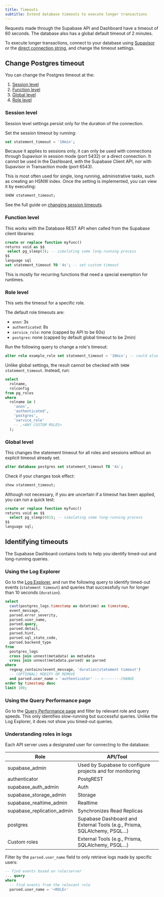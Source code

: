 ```yaml
---
title: Timeouts
subtitle: Extend database timeouts to execute longer transactions
---
```


Requests made through the Supabase API and Dashboard have a timeout of 60 seconds. The database also has a global default timeout of 2 minutes.

To execute longer transactions, connect to your database using [Supavisor](/docs/guides/database/connecting-to-postgres#connection-pooler) or the [direct connection string](/docs/guides/database/connecting-to-postgres#direct-connections), and change the timeout settings.

## Change Postgres timeout

You can change the Postgres timeout at the:

1.  [Session level](#session-level)
1.  [Function level](#function-level)
1.  [Global level](#global-level)
1.  [Role level](#role-level)

### Session level

Session level settings persist only for the duration of the connection.

Set the session timeout by running:

```sql
set statement_timeout = '10min';
```

Because it applies to sessions only, it can only be used with connections through Supavisor in session mode (port 5432) or a direct connection. It cannot be used in the Dashboard, with the Supabase Client API, nor with Supavisor in Transaction mode (port 6543).

This is most often used for single, long running, administrative tasks, such as creating an HSNW index. Once the setting is implemented, you can view it by executing:

```sql
SHOW statement_timeout;
```

See the full guide on [changing session timeouts](https://github.com/orgs/supabase/discussions/21133).

### Function level

This works with the Database REST API when called from the Supabase client libraries:

```sql
create or replace function myfunc()
returns void as $$
 select pg_sleep(3); -- simulating some long-running process
$$
language sql
set statement_timeout TO '4s'; -- set custom timeout
```

This is mostly for recurring functions that need a special exemption for runtimes.

### Role level

This sets the timeout for a specific role.

The default role timeouts are:

- `anon`: 3s
- `authenticated`: 8s
- `service_role`: none (capped by API to be 60s)
- `postgres`: none (capped by default global timeout to be 2min)

Run the following query to change a role's timeout:

```sql
alter role example_role set statement_timeout = '10min'; -- could also use seconds '10s'
```

Unlike global settings, the result cannot be checked with `SHOW statement_timeout`. Instead, run:

```sql
select
  rolname,
  rolconfig
from pg_roles
where
  rolname in (
    'anon',
    'authenticated',
    'postgres',
    'service_role'
    -- ,<ANY CUSTOM ROLES>
  );
```

### Global level

This changes the statement timeout for all roles and sessions without an explicit timeout already set.

```sql
alter database postgres set statement_timeout TO '4s';
```

Check if your changes took effect:

```sql
show statement_timeout;
```

Although not necessary, if you are uncertain if a timeout has been applied, you can run a quick test:

```sql
create or replace function myfunc()
returns void as $$
  select pg_sleep(601); -- simulating some long-running process
$$
language sql;
```

## Identifying timeouts

The Supabase Dashboard contains tools to help you identify timed-out and long-running queries.

### Using the Log Explorer

Go to the [Log Explorer](/dashboard/project/_/logs/explorer), and run the following query to identify timed-out events (`statement timeout`) and queries that successfully run for longer than 10 seconds (`duration`).

```sql
select
  cast(postgres_logs.timestamp as datetime) as timestamp,
  event_message,
  parsed.error_severity,
  parsed.user_name,
  parsed.query,
  parsed.detail,
  parsed.hint,
  parsed.sql_state_code,
  parsed.backend_type
from
  postgres_logs
  cross join unnest(metadata) as metadata
  cross join unnest(metadata.parsed) as parsed
where
  regexp_contains(event_message, 'duration|statement timeout')
  -- (OPTIONAL) MODIFY OR REMOVE
  and parsed.user_name = 'authenticator' -- <--------CHANGE
order by timestamp desc
limit 100;
```

### Using the Query Performance page

Go to the [Query Performance page](/dashboard/project/_/database/query-performance?preset=slowest_execution) and filter by relevant role and query speeds. This only identifies slow-running but successful queries. Unlike the Log Explorer, it does not show you timed-out queries.

### Understanding roles in logs

Each API server uses a designated user for connecting to the database:

| Role                       | API/Tool                                                                  |
| -------------------------- | ------------------------------------------------------------------------- |
| supabase_admin             | Used by Supabase to configure projects and for monitoring                 |
| authenticator              | PostgREST                                                                 |
| supabase_auth_admin        | Auth                                                                      |
| supabase_storage_admin     | Storage                                                                   |
| supabase_realtime_admin    | Realtime                                                                  |
| supabase_replication_admin | Synchronizes Read Replicas                                                |
| postgres                   | Supabase Dashboard and External Tools (e.g., Prisma, SQLAlchemy, PSQL...) |
| Custom roles               | External Tools (e.g., Prisma, SQLAlchemy, PSQL...)                        |

Filter by the `parsed.user_name` field to only retrieve logs made by specific users:

```sql
-- find events based on role/server
... query
where
  -- find events from the relevant role
  parsed.user_name = '<ROLE>'
```
